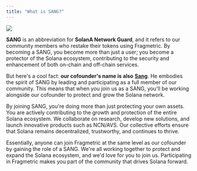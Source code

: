 ```yaml
---
title: "What is SANG?"
---
```


<Frame>
  <img src="/src/assets/images/sang_1.png" />
</Frame>

**SANG** is an abbreviation for **SolanA Network Guard**, and it refers to our community members who restake their tokens using Fragmetric. By becoming a SANG, you become more than just a user; you become a protector of the Solana ecosystem, contributing to the security and enhancement of both on-chain and off-chain services.

But here's a cool fact: **our cofounder's name is also** [**Sang**](https://x.com/sangdotsol?ref=docs.fragmetric.xyz). He embodies the spirit of SANG by leading and participating as a full member of our community. This means that when you join us as a SANG, you'll be working alongside our cofounder to protect and grow the Solana network.

By joining SANG, you're doing more than just protecting your own assets. You are actively contributing to the growth and protection of the entire Solana ecosystem. We collaborate on research, develop new solutions, and launch innovative products such as NCN/AVS. Our collective efforts ensure that Solana remains decentralized, trustworthy, and continues to thrive.

Essentially, anyone can join Fragmetric at the same level as our cofounder by gaining the role of a SANG. We're all working together to protect and expand the Solana ecosystem, and we'd love for you to join us. Participating in Fragmetric makes you part of the community that drives Solana forward.

[](https://docs.fragmetric.xyz/fragmetric-protocol/)
